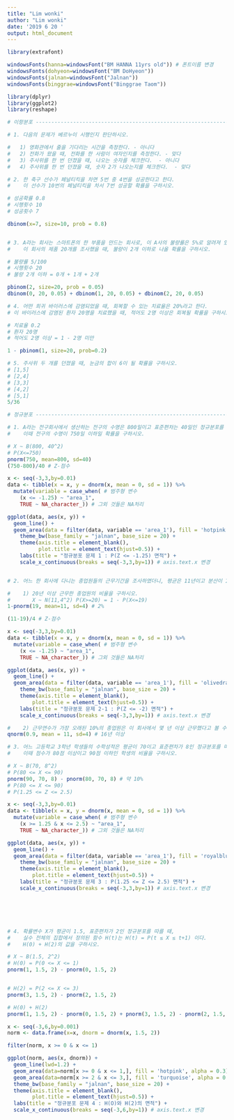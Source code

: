 ```yaml
---
title: "Lim wonki"
author: "Lim wonki"
date: '2019 6 20 '
output: html_document
---
```


```r
library(extrafont)

windowsFonts(hanna=windowsFont("BM HANNA 11yrs old")) # 폰트이름 변경 
windowsFonts(dohyeon=windowsFont("BM DoHyeon"))
windowsFonts(jalnan=windowsFont("Jalnan"))
windowsFonts(binggrae=windowsFont("Binggrae Taom"))

library(dplyr)
library(ggplot2)
library(reshape)

# 이항분포 -----------------------------------------------------------------

# 1. 다음의 문제가 베르누이 시행인지 판단하시오. 

#   1) 영화관에서 줄을 기다리는 시간을 측정한다. - 아니다
#   2) 전화가 왔을 때, 전화를 한 사람이 여자인지를 측정한다. - 맞다
#   3) 주사위를 한 번 던졌을 때, 나오는 숫자를 체크한다.  - 아니다
#   4) 주사위를 한 번 던졌을 때, 숫자 2가 나오는지를 체크한다.  - 맞다 

# 2. 한 축구 선수가 페널티킥을 차면 5번 중 4번을 성공한다고 한다.
#    이 선수가 10번의 페널티킥을 차서 7번 성공할 확률을 구하시오.

# 성공확률 0.8
# 시행횟수 10
# 성공횟수 7

dbinom(x=7, size=10, prob = 0.8)


# 3. A라는 회사는 스마트폰의 한 부품을 만드는 회사로, 이 A사의 불량률은 5%로 알려져 있다.
#    이 회사의 제품 20개를 조사했을 때, 불량이 2개 이하로 나올 확률을 구하시오.

# 불량률 5/100 
# 시행횟수 20
# 불량 2개 이하 = 0개 + 1개 + 2개

pbinom(2, size=20, prob = 0.05)
dbinom(0, 20, 0.05) + dbinom(1, 20, 0.05) + dbinom(2, 20, 0.05)

# 4. 어떤 희귀 바이러스에 감염되었을 때, 회복할 수 있는 치료율은 20%라고 한다. 
# 이 바이러스에 감염된 환자 20명을 치료했을 때, 적어도 2명 이상은 회복될 확률을 구하시오.

# 치료율 0.2
# 환자 20명
# 적어도 2명 이상 = 1 - 2명 미만 

1 - pbinom(1, size=20, prob=0.2)

# 5. 주사위 두 개를 던졌을 때, 눈금의 합이 6이 될 확률을 구하시오.
# [1,5] 
# [2,4]
# [3,3]
# [4,2]
# [5,1]
5/36

# 정규분포 ----------------------------------------------------------------

# 1. A라는 전구회사에서 생산하는 전구의 수명은 800일이고 표준편차는 40일인 정규분포를 따른다고 한다.  
#    이때 전구의 수명이 750일 이하일 확률을 구하시오.

# X ~ B(800, 40^2)
# P(X<=750)
pnorm(750, mean=800, sd=40)
(750-800)/40 # Z-점수

x <- seq(-3,3,by=0.01)
data <- tibble(x = x, y = dnorm(x, mean = 0, sd = 1)) %>% 
  mutate(variable = case_when( # 범주형 변수 
    (x <= -1.25) ~ "area_1",
    TRUE ~ NA_character_)) # 그외 것들은 NA처리 

ggplot(data, aes(x, y)) + 
  geom_line() + 
  geom_area(data = filter(data, variable == 'area_1'), fill = 'hotpink', alpha = 0.3) +  
    theme_bw(base_family = "jalnan", base_size = 20) +
    theme(axis.title = element_blank(),
          plot.title = element_text(hjust=0.5)) +
    labs(title = "정규분포 문제 1 : P(Z <= -1.25) 면적") +
    scale_x_continuous(breaks = seq(-3,3,by=1)) # axis.text.x 변경 


# 2. 어느 한 회사에 다니는 종업원들의 근무기간을 조사하였더니, 평균은 11년이고 분산이 16년인 정규분포를 따른다고 한다.     

#    1) 20년 이상 근무한 종업원의 비율을 구하시오.   
#       X ~ N(11,4^2) P(X>=20) = 1 - P(X<=19)
1-pnorm(19, mean=11, sd=4) # 2%

(11-19)/4 # Z-점수

x <- seq(-3,3,by=0.01)
data <- tibble(x = x, y = dnorm(x, mean = 0, sd = 1)) %>% 
  mutate(variable = case_when( # 범주형 변수 
    (x <= -1.25) ~ "area_1",
    TRUE ~ NA_character_)) # 그외 것들은 NA처리 

ggplot(data, aes(x, y)) + 
  geom_line() + 
  geom_area(data = filter(data, variable == 'area_1'), fill = 'olivedrab3', alpha = 0.3) +  
    theme_bw(base_family = "jalnan", base_size = 20) +
    theme(axis.title = element_blank(),
        plot.title = element_text(hjust=0.5)) +
    labs(title = "정규분포 문제 2-1 : P(Z <= -2) 면적") +
    scale_x_continuous(breaks = seq(-3,3,by=1)) # axis.text.x 변경 

#    2) 근무연수가 가장 오래된 10%의 종업원은 이 회사에서 몇 년 이상 근무했다고 볼 수 있는가?
qnorm(0.9, mean = 11, sd=4) # 16년 이상 

# 3. 어느 고등학교 3학년 학생들의 수학성적은 평균이 70이고 표준편차가 8인 정규분포를 따른다고 한다.  
#    이때 점수가 80점 이상이고 90점 이하인 학생의 비율을 구하시오.

# X ~ B(70, 8^2)
# P(80 <= X <= 90)
pnorm(90, 70, 8) - pnorm(80, 70, 8) # 약 10% 
# P(80 <= X <= 90)
# P(1.25 <= Z <= 2.5)

x <- seq(-3,3,by=0.01)
data <- tibble(x = x, y = dnorm(x, mean = 0, sd = 1)) %>% 
  mutate(variable = case_when( # 범주형 변수 
    (x >= 1.25 & x <= 2.5) ~ "area_1",
    TRUE ~ NA_character_)) # 그외 것들은 NA처리 

ggplot(data, aes(x, y)) + 
  geom_line() + 
  geom_area(data = filter(data, variable == 'area_1'), fill = 'royalblue', alpha = 0.3) +  
    theme_bw(base_family = "jalnan", base_size = 20) +
    theme(axis.title = element_blank(),
        plot.title = element_text(hjust=0.5)) +
    labs(title = "정규분포 문제 3 : P(1.25 <= Z <= 2.5) 면적") +
    scale_x_continuous(breaks = seq(-3,3,by=1)) # axis.text.x 변경 






# 4. 확률변수 X가 평균이 1.5, 표준편차가 2인 정규분포를 따를 때, 
#    실수 전체의 집합에서 정의된 함수 H(t)는 H(t) = P(t ≤ X ≤ t+1) 이다. 
#    H(0) + H(2)의 값을 구하시오.

# X ~ B(1.5, 2^2)
# H(0) = P(0 <= X <= 1)
pnorm(1, 1.5, 2) - pnorm(0, 1.5, 2)


# H(2) = P(2 <= X <= 3)
pnorm(3, 1.5, 2) - pnorm(2, 1.5, 2)

# H(0) + H(2)
pnorm(1, 1.5, 2) - pnorm(0, 1.5, 2) + pnorm(3, 1.5, 2) - pnorm(2, 1.5, 2)

x <- seq(-3,6,by=0.001)
norm <- data.frame(x=x, dnorm = dnorm(x, 1.5, 2))

filter(norm, x >= 0 & x <= 1) 

ggplot(norm, aes(x, dnorm)) + 
  geom_line(lwd=1.2) + 
  geom_area(data=norm[x >= 0 & x <= 1,], fill = 'hotpink', alpha = 0.3) +   # H(0)
  geom_area(data=norm[x >= 2 & x <= 3,], fill = 'turquoise', alpha = 0.3) + # H(2)
  theme_bw(base_family = "jalnan", base_size = 20) +
  theme(axis.title = element_blank(),
        plot.title = element_text(hjust=0.5)) +
  labs(title = "정규분포 문제 4 : H(O)와 H(2)의 면적") +
  scale_x_continuous(breaks = seq(-3,6,by=1)) # axis.text.x 변경 
```

